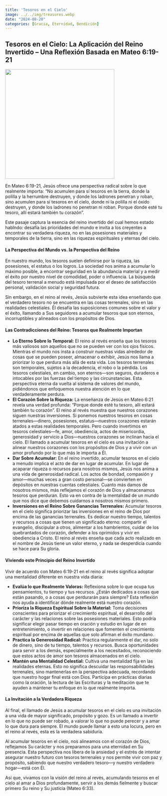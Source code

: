 ```yaml
---
title: 'Tesoros en el Cielo'
image: ../../img/treasures.webp
date: "2024-08-20"
categories: [Gracia, Eternidad, Bendición]
---
```


## Tesoros en el Cielo: La Aplicación del Reino Invertido – Una Reflexión Basada en Mateo 6:19-21

![](../../img/treasures.webp){fig-align="center" width="350"}

En Mateo 6:19-21, Jesús ofrece una perspectiva radical sobre lo que realmente importa: “No acumulen para sí tesoros en la tierra, donde la polilla y la herrumbre destruyen, y donde los ladrones penetran y roban, sino acumulen para sí tesoros en el cielo, donde ni la polilla ni el óxido destruyen, y donde los ladrones no penetran ni roban. Porque donde esté tu tesoro, allí estará también tu corazón”.

Este pasaje captura la esencia del reino invertido del cual hemos estado hablndo: desafía las prioridades del mundo e invita a los creyentes a encontrar su verdadera riqueza, no en las posesiones materiales y temporales de la tierra, sino en las riquezas espirituales y eternas del cielo.

#### La Perspectiva del Mundo vs. la Perspectiva del Reino

En nuestro mundo, los tesoros suelen definirse por la riqueza, las posesiones, el estatus o los logros. La sociedad nos anima a acumular lo máximo posible, a encontrar seguridad en la abundancia material y a medir el éxito por nuestro nivel de comodidad, poder o influencia. La búsqueda del tesoro terrenal a menudo está impulsada por el deseo de satisfacción personal, validación social y seguridad futura.

Sin embargo, en el reino al revés, Jesús subvierte esta idea enseñando que el verdadero tesoro no se encuentra en las cosas terrenales, sino en las realidades celestiales. Él desafía las suposiciones comunes sobre el valor y el éxito, llamando a Sus seguidores a acumular tesoros que son eternos, incorruptibles y alineados con los propósitos de Dios.

#### Las Contradicciones del Reino: Tesoros que Realmente Importan

-   **Lo Eterno Sobre lo Temporal:** El reino al revés enseña que los tesoros más valiosos son aquellos que no se pueden ver con los ojos físicos. Mientras el mundo nos insta a construir nuestras vidas alrededor de cosas que se pueden poseer, almacenar o exhibir, Jesús nos llama a priorizar lo que perdura más allá de esta vida. Los tesoros terrenales son temporales, sujetos a la decadencia, el robo o la pérdida. Los tesoros celestiales, en cambio, son eternos—son seguros, duraderos e intocables por las fuerzas del tiempo y las circunstancias. Esta perspectiva eterna da vuelta al sistema de valores del mundo, pidiéndonos que enfoquemos nuestra atención en lo que verdaderamente perdura.
-   **El Corazón Sobre la Riqueza:** La enseñanza de Jesús en Mateo 6:21 revela una verdad profunda: "Porque donde esté tu tesoro, allí estará también tu corazón". El reino al revés muestra que nuestros corazones siguen nuestras inversiones. Si ponemos nuestros tesoros en cosas terrenales—dinero, posesiones, estatus—nuestros corazones estarán atados a estas realidades temporales. Pero cuando invertimos en tesoros celestiales—fe, amor, obediencia, actos de misericordia, generosidad y servicio a Dios—nuestros corazones se inclinan hacia el cielo. El llamado a acumular tesoros en el cielo es una invitación a alinear nuestros corazones con los propósitos de Dios y a vivir con un amor profundo por lo que más le importa a Él.
-   **Dar Sobre Acumular:** En el reino invertido, acumular tesoros en el cielo a menudo implica el acto de dar en lugar de acumular. En lugar de acaparar riqueza o recursos para nosotros mismos, Jesús nos anima a una vida de generosidad radical. Los actos de bondad, compasión y amor—muchas veces a gran costo personal—se convierten en depósitos en nuestras cuentas celestiales. Cuanto más damos de nosotros mismos, más reflejamos el corazón de Dios y almacenamos tesoros que perduran. Esto va en contra de la mentalidad de un mundo que nos dice que debemos cuidarnos a nosotros mismos primero.
-   **Inversiones en el Reino Sobre Ganancias Terrenales:** Acumular tesoros en el cielo significa priorizar las inversiones en el reino de Dios por encima de las ganancias terrenales. Es dedicar nuestro tiempo, talentos y recursos a cosas que tienen un significado eterno: compartir el evangelio, discipular a otros, alimentar a los hambrientos, cuidar de los quebrantados de corazón, defender a los oprimidos y vivir en obediencia a Cristo. El reino al revés enseña que cada acto realizado en el nombre de Jesús tiene un valor eterno, y nada se desperdicia cuando se hace para Su gloria.

#### Viviendo este Principio del Reino Invertido

Vivir de acuerdo con Mateo 6:19-21 en el reino al revés significa adoptar una mentalidad diferente en nuestra vida diaria:

-   **Evalúa lo que Realmente Valoras:** Reflexiona sobre lo que ocupa tus pensamientos, tu tiempo y tus recursos. ¿Están dedicados a cosas que están pasando, o a cosas que perdurarán para siempre? Esta reflexión nos ayuda a identificar dónde realmente está nuestro corazón.
-   **Prioriza la Riqueza Espiritual Sobre la Material:** Toma decisiones conscientes para priorizar el crecimiento espiritual, el desarrollo del carácter y las relaciones sobre las posesiones materiales. Esto podría significar elegir pasar tiempo en oración y estudio en lugar de en entretenimiento, o invertir en relaciones que fomenten el crecimiento espiritual por encima de aquellas que solo afirman el éxito mundano.
-   **Practica la Generosidad Radical:** Practica regularmente el dar, no solo de dinero, sino de tu tiempo, talentos y recursos. Busca oportunidades para servir a los demás, especialmente a los necesitados, reconociendo que estos actos de amor son tesoros almacenados en el cielo.
-   **Mantén una Mentalidad Celestial:** Cultiva una mentalidad fija en las realidades eternas. Esto no significa descuidar las responsabilidades terrenales, sino mantenerlas en la perspectiva adecuada, recordando que nuestro hogar final está con Dios. Participa en prácticas diarias como la oración, la lectura de las Escrituras y la meditación que te ayuden a mantener tu enfoque en lo que realmente importa.

#### La Invitación a la Verdadera Riqueza

Al final, el llamado de Jesús a acumular tesoros en el cielo es una invitación a una vida de mayor significado, propósito y gozo. Es un llamado a invertir en lo que no puede ser robado, a valorar lo que no puede perecer y a amar lo que dura para siempre. El mundo puede llamar a esto una locura, pero en el reino al revés, esta es la verdadera sabiduría.

Al acumular tesoros en el cielo, nos alineamos con el corazón de Dios, reflejamos Su carácter y nos preparamos para una eternidad en Su presencia. Esta perspectiva nos libera de la ansiedad y el estrés de intentar asegurar nuestro futuro con tesoros terrenales y nos permite vivir con paz y propósito, sabiendo que nuestro verdadero tesoro—y nuestro verdadero hogar—está con Él.

Así que, vivamos con la visión del reino al revés, acumulando tesoros en el cielo al amar a Dios profundamente, servir a los demás fielmente y buscar primero Su reino y Su justicia (Mateo 6:33).
